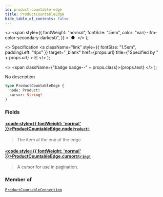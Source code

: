 ```yaml
---
id: product-countable-edge
title: ProductCountableEdge
hide_table_of_contents: false
---
```


  <>
    <span
      style={{
        fontWeight: "normal",
        fontSize: ".5em",
        color: "var(--ifm-color-secondary-darkest)",
      }}
    >
      &nbsp;●&nbsp;
    </span>
  </>
);

  <>
    Specification
    <a
      className="link"
      style={{ fontSize: "1.5em", paddingLeft: "4px" }}
      target="\_blank"
      href={props.url}
      title={"Specified by " + props.url}
    >
      ⎘
    </a>
  </>
);

  <>
    <span className={"badge badge--" + props.class}>{props.text}</span>
  </>
);

No description

```graphql
type ProductCountableEdge {
  node: Product!
  cursor: String!
}
```

### Fields

#### [<code style={{ fontWeight: 'normal' }}>ProductCountableEdge.<b>node</b></code>](#)<Bullet />[`Product!`](../../api-reference/products/objects/product) <Badge class="secondary" text="non-null"/> <Badge class="secondary" text="object"/> <Badge class="secondary" text="products"/>

> The item at the end of the edge.

#### [<code style={{ fontWeight: 'normal' }}>ProductCountableEdge.<b>cursor</b></code>](#)<Bullet />[`String!`](../../api-reference/miscellaneous/scalars/string) <Badge class="secondary" text="non-null"/> <Badge class="secondary" text="scalar"/> <Badge class="secondary" text="miscellaneous"/>

> A cursor for use in pagination.

### Member of

[`ProductCountableConnection`](../../api-reference/miscellaneous/objects/product-countable-connection) <Badge class="secondary" text="object"/>
